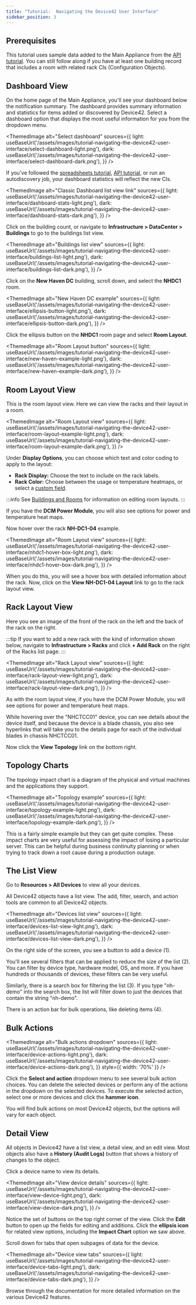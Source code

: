 ```yaml
---
title: "Tutorial:  Navigating the Device42 User Interface"
sidebar_position: 3
---
```



## Prerequisites

This tutorial uses sample data added to the Main Appliance from the [API tutorial](getstarted/tutorials/tutorial-loading-data-using-the-api.mdx). You can still follow along if you have at least one building record that includes a room with related rack CIs (Configuration Objects).

## Dashboard View

On the home page of the Main Appliance, you'll see your dashboard below the notification summary. The dashboard provides summary information and statistics for items added or discovered by Device42. Select a dashboard option that displays the most useful information for you from the dropdown menu.

<ThemedImage
    alt="Select dashboard"
    sources={{
        light: useBaseUrl('/assets/images/tutorial-navigating-the-device42-user-interface/select-dashboard-light.png'),
        dark: useBaseUrl('/assets/images/tutorial-navigating-the-device42-user-interface/select-dashboard-dark.png'),
    }}
/>

If you've followed the [spreadsheets tutorial](/getstarted/tutorials/device42-tutorial.mdx), [API tutorial](getstarted/tutorials/tutorial-loading-data-using-the-api.mdx), or run an autodiscovery job, your dashboard statistics will reflect the new CIs. 

<ThemedImage
    alt="Classic Dashboard list view link"
    sources={{
        light: useBaseUrl('/assets/images/tutorial-navigating-the-device42-user-interface/dashboard-stats-light.png'),
        dark: useBaseUrl('/assets/images/tutorial-navigating-the-device42-user-interface/dashboard-stats-dark.png'),
    }}
/>

Click on the building count, or navigate to **Infrastructure > DataCenter > Buildings** to go to the buildings list view. 

<ThemedImage
    alt="Buildings list view"
    sources={{
        light: useBaseUrl('/assets/images/tutorial-navigating-the-device42-user-interface/buildings-list-light.png'),
        dark: useBaseUrl('/assets/images/tutorial-navigating-the-device42-user-interface/buildings-list-dark.png'),
    }}
/>

Click on the **New Haven DC** building, scroll down, and select the **NHDC1** room.

<ThemedImage
    alt="New Haven DC example"
    sources={{
        light: useBaseUrl('/assets/images/tutorial-navigating-the-device42-user-interface/ellipsis-button-light.png'),
        dark: useBaseUrl('/assets/images/tutorial-navigating-the-device42-user-interface/ellipsis-button-dark.png'),
    }}
/>
 

Click the ellipsis button on the **NHDC1** room page and select **Room Layout**.

<ThemedImage
    alt="Room Layout button"
    sources={{
        light: useBaseUrl('/assets/images/tutorial-navigating-the-device42-user-interface/new-haven-example-light.png'),
        dark: useBaseUrl('/assets/images/tutorial-navigating-the-device42-user-interface/new-haven-example-dark.png'),
    }}
/>
 

## Room Layout View 

This is the room layout view. Here we can view the racks and their layout in a room.

<ThemedImage
    alt="Room Layout view"
    sources={{
        light: useBaseUrl('/assets/images/tutorial-navigating-the-device42-user-interface/room-layout-example-light.png'),
        dark: useBaseUrl('/assets/images/tutorial-navigating-the-device42-user-interface/room-layout-example-dark.png'),
    }}
/>


Under **Display Options**, you can choose which text and color coding to apply to the layout:
- **Rack Display:** Choose the text to include on the rack labels.
- **Rack Color:** Choose between the usage or temperature heatmaps, or select a [custom field](/administration/custom-key-value-pairs-explained.mdx). 

:::info
See [Buildings and Rooms](/infrastructure-management/buildings-rooms-and-racks/buildings-and-rooms/#room-layout-view.mdx) for information on editing room layouts.
:::

If you have the **DCM Power Module**, you will also see options for power and temperature heat maps.

Now hover over the rack **NH-DC1-04** example.

<ThemedImage
    alt="Room Layout view"
    sources={{
        light: useBaseUrl('/assets/images/tutorial-navigating-the-device42-user-interface/nhdc1-hover-box-light.png'),
        dark: useBaseUrl('/assets/images/tutorial-navigating-the-device42-user-interface/nhdc1-hover-box-dark.png'),
    }}
/>

When you do this, you will see a hover box with detailed information about the rack. Now, click on the **View NH-DC1-04 Layout** link to go to the rack layout view.

## Rack Layout View

Here you see an image of the front of the rack on the left and the back of the rack on the right.

:::tip
If you want to add a new rack with the kind of information shown below, navigate to **Infrastructure > Racks** and click **+ Add Rack** on the right of the Racks list page.
:::

<ThemedImage
    alt="Rack Layout view"
    sources={{
        light: useBaseUrl('/assets/images/tutorial-navigating-the-device42-user-interface/rack-layout-view-light.png'),
        dark: useBaseUrl('/assets/images/tutorial-navigating-the-device42-user-interface/rack-layout-view-dark.png'),
    }}
/>

As with the room layout view, if you have the DCM Power Module, you will see options for power and temperature heat maps.

While hovering over the "NHCTCC01" device, you can see details about the device itself, and because the device is a blade chassis, you also see hyperlinks that will take you to the details page for each of the individual blades in chassis NHCTCC01.

Now click the **View Topology** link on the bottom right.

## Topology Charts

The topology impact chart is a diagram of the physical and virtual machines and the applications they support.

<ThemedImage
    alt="Topology example"
    sources={{
        light: useBaseUrl('/assets/images/tutorial-navigating-the-device42-user-interface/topology-example-light.png'),
        dark: useBaseUrl('/assets/images/tutorial-navigating-the-device42-user-interface/topology-example-dark.png'),
    }}
/>

This is a fairly simple example but they can get quite complex. These impact charts are very useful for assessing the impact of losing a particular server. This can be helpful during business continuity planning or when trying to track down a root cause during a production outage.

## The List View

Go to **Resources > All Devices** to view all your devices. 

All Device42 objects have a list view. The add, filter, search, and action tools are common to all Device42 objects.

<ThemedImage
    alt="Devices list view"
    sources={{
        light: useBaseUrl('/assets/images/tutorial-navigating-the-device42-user-interface/devices-list-view-light.png'),
        dark: useBaseUrl('/assets/images/tutorial-navigating-the-device42-user-interface/devices-list-view-dark.png'),
    }}
/>

On the right side of the screen, you see a button to add a device (1). 

You'll see several filters that can be applied to reduce the size of the list (2). You can filter by device type, hardware model, OS, and more. If you have hundreds or thousands of devices, these filters can be very useful. 

Similarly, there is a search box for filtering the list (3). If you type "nh-demo" into the search box, the list will filter down to just the devices that contain the string "nh-demo". 

There is an action bar for bulk operations, like deleting items (4).

## Bulk Actions

<ThemedImage
    alt="Bulk actions dropdown"
    sources={{
        light: useBaseUrl('/assets/images/tutorial-navigating-the-device42-user-interface/device-actions-light.png'),
        dark: useBaseUrl('/assets/images/tutorial-navigating-the-device42-user-interface/device-actions-dark.png'),
    }}
    style={{ width: '70%' }} 
/>

Click the **Select and action** dropdown menu to see several bulk action choices. You can delete the selected devices or perform any of the actions in the dropdown on the selected devices. To execute the selected action, select one or more devices and click the **hammer icon**.

You will find bulk actions on most Device42 objects, but the options will vary for each object.

## Detail View

All objects in Device42 have a list view, a detail view, and an edit view. Most objects also have a **History (Audit Logs)** button that shows a history of changes to the object.

Click a device name to view its details.  

<ThemedImage
    alt="View device details"
    sources={{
        light: useBaseUrl('/assets/images/tutorial-navigating-the-device42-user-interface/view-device-light.png'),
        dark: useBaseUrl('/assets/images/tutorial-navigating-the-device42-user-interface/view-device-dark.png'),
    }}
/>

Notice the set of buttons on the top right corner of the view. Click the **Edit** button to open up the fields for editing and additions. Click the **ellipsis icon** for related view options, including the **Impact Chart** option we saw above.

Scroll down for tabs that open subpages of data for the device.

<ThemedImage
    alt="Device view tabs"
    sources={{
        light: useBaseUrl('/assets/images/tutorial-navigating-the-device42-user-interface/device-tabs-light.png'),
        dark: useBaseUrl('/assets/images/tutorial-navigating-the-device42-user-interface/device-tabs-dark.png'),
    }}
/>

Browse through the documentation for more detailed information on the various Device42 features.

